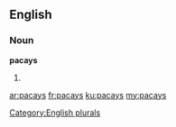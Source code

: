 ==English==

===Noun===
'''pacays'''

# {{plural of|[[pacay]]}}

[[Category:English plurals]]

[[ar:pacays]]
[[fr:pacays]]
[[ku:pacays]]
[[my:pacays]]